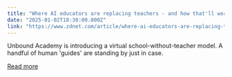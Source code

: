 ```yaml
---
title: "Where AI educators are replacing teachers - and how that'll work"
date: "2025-01-02T18:30:00.000Z"
link: "https://www.zdnet.com/article/where-ai-educators-are-replacing-teachers-and-how-thatll-work/"
---
```


Unbound Academy is introducing a virtual school-without-teacher model. A handful of human 'guides' are standing by just in case.

[Read more](https://www.zdnet.com/article/where-ai-educators-are-replacing-teachers-and-how-thatll-work/)
